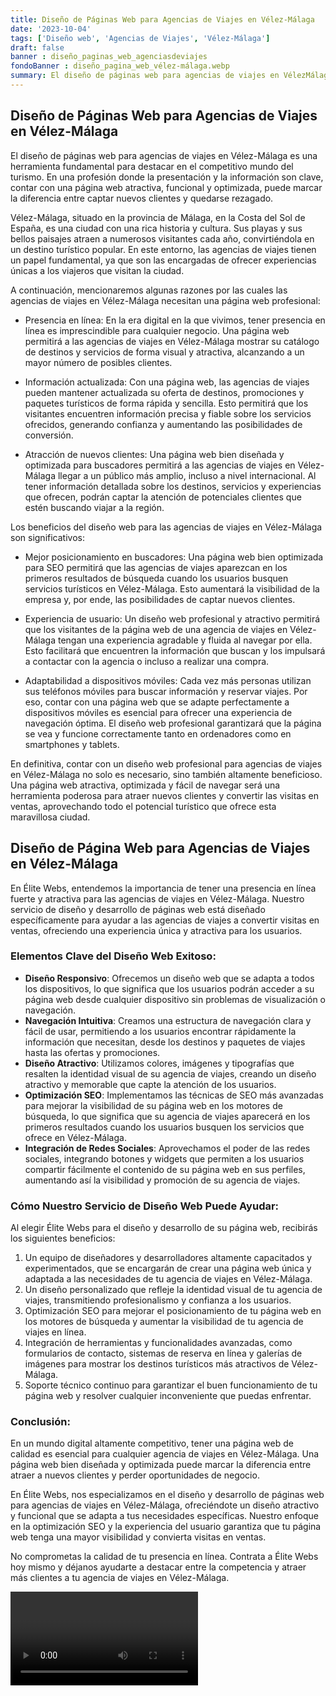 ```yaml
---
title: Diseño de Páginas Web para Agencias de Viajes en Vélez-Málaga
date: '2023-10-04'
tags: ['Diseño web', 'Agencias de Viajes', 'Vélez-Málaga']
draft: false
banner : diseño_paginas_web_agenciasdeviajes
fondoBanner : diseño_pagina_web_vélez-málaga.webp
summary: El diseño de páginas web para agencias de viajes en VélezMálaga es una herramienta fundamental para destacar en el competitivo mundo del turismo. En una profesión donde la presentación y la información son clave, contar con una página web atractiva, funcional y optimizada, puede marcar la diferencia entre captar nuevos clientes y quedarse rezagado.
---
```


## Diseño de Páginas Web para Agencias de Viajes en Vélez-Málaga

El diseño de páginas web para agencias de viajes en Vélez-Málaga es una herramienta fundamental para destacar en el competitivo mundo del turismo. En una profesión donde la presentación y la información son clave, contar con una página web atractiva, funcional y optimizada, puede marcar la diferencia entre captar nuevos clientes y quedarse rezagado.

Vélez-Málaga, situado en la provincia de Málaga, en la Costa del Sol de España, es una ciudad con una rica historia y cultura. Sus playas y sus bellos paisajes atraen a numerosos visitantes cada año, convirtiéndola en un destino turístico popular. En este entorno, las agencias de viajes tienen un papel fundamental, ya que son las encargadas de ofrecer experiencias únicas a los viajeros que visitan la ciudad.

A continuación, mencionaremos algunas razones por las cuales las agencias de viajes en Vélez-Málaga necesitan una página web profesional:

- Presencia en línea: En la era digital en la que vivimos, tener presencia en línea es imprescindible para cualquier negocio. Una página web permitirá a las agencias de viajes en Vélez-Málaga mostrar su catálogo de destinos y servicios de forma visual y atractiva, alcanzando a un mayor número de posibles clientes.

- Información actualizada: Con una página web, las agencias de viajes pueden mantener actualizada su oferta de destinos, promociones y paquetes turísticos de forma rápida y sencilla. Esto permitirá que los visitantes encuentren información precisa y fiable sobre los servicios ofrecidos, generando confianza y aumentando las posibilidades de conversión.

- Atracción de nuevos clientes: Una página web bien diseñada y optimizada para buscadores permitirá a las agencias de viajes en Vélez-Málaga llegar a un público más amplio, incluso a nivel internacional. Al tener información detallada sobre los destinos, servicios y experiencias que ofrecen, podrán captar la atención de potenciales clientes que estén buscando viajar a la región.

Los beneficios del diseño web para las agencias de viajes en Vélez-Málaga son significativos:

- Mejor posicionamiento en buscadores: Una página web bien optimizada para SEO permitirá que las agencias de viajes aparezcan en los primeros resultados de búsqueda cuando los usuarios busquen servicios turísticos en Vélez-Málaga. Esto aumentará la visibilidad de la empresa y, por ende, las posibilidades de captar nuevos clientes.

- Experiencia de usuario: Un diseño web profesional y atractivo permitirá que los visitantes de la página web de una agencia de viajes en Vélez-Málaga tengan una experiencia agradable y fluida al navegar por ella. Esto facilitará que encuentren la información que buscan y los impulsará a contactar con la agencia o incluso a realizar una compra.

- Adaptabilidad a dispositivos móviles: Cada vez más personas utilizan sus teléfonos móviles para buscar información y reservar viajes. Por eso, contar con una página web que se adapte perfectamente a dispositivos móviles es esencial para ofrecer una experiencia de navegación óptima. El diseño web profesional garantizará que la página se vea y funcione correctamente tanto en ordenadores como en smartphones y tablets.

En definitiva, contar con un diseño web profesional para agencias de viajes en Vélez-Málaga no solo es necesario, sino también altamente beneficioso. Una página web atractiva, optimizada y fácil de navegar será una herramienta poderosa para atraer nuevos clientes y convertir las visitas en ventas, aprovechando todo el potencial turístico que ofrece esta maravillosa ciudad.

<GifSeo />

<Cta />

## Diseño de Página Web para Agencias de Viajes en Vélez-Málaga

En Élite Webs, entendemos la importancia de tener una presencia en línea fuerte y atractiva para las agencias de viajes en Vélez-Málaga. Nuestro servicio de diseño y desarrollo de páginas web está diseñado específicamente para ayudar a las agencias de viajes a convertir visitas en ventas, ofreciendo una experiencia única y atractiva para los usuarios.

### Elementos Clave del Diseño Web Exitoso:

- **Diseño Responsivo**: Ofrecemos un diseño web que se adapta a todos los dispositivos, lo que significa que los usuarios podrán acceder a su página web desde cualquier dispositivo sin problemas de visualización o navegación.
- **Navegación Intuitiva**: Creamos una estructura de navegación clara y fácil de usar, permitiendo a los usuarios encontrar rápidamente la información que necesitan, desde los destinos y paquetes de viajes hasta las ofertas y promociones.
- **Diseño Atractivo**: Utilizamos colores, imágenes y tipografías que resalten la identidad visual de su agencia de viajes, creando un diseño atractivo y memorable que capte la atención de los usuarios.
- **Optimización SEO**: Implementamos las técnicas de SEO más avanzadas para mejorar la visibilidad de su página web en los motores de búsqueda, lo que significa que su agencia de viajes aparecerá en los primeros resultados cuando los usuarios busquen los servicios que ofrece en Vélez-Málaga.
- **Integración de Redes Sociales**: Aprovechamos el poder de las redes sociales, integrando botones y widgets que permiten a los usuarios compartir fácilmente el contenido de su página web en sus perfiles, aumentando así la visibilidad y promoción de su agencia de viajes.

### Cómo Nuestro Servicio de Diseño Web Puede Ayudar:

Al elegir Élite Webs para el diseño y desarrollo de su página web, recibirás los siguientes beneficios:

1. Un equipo de diseñadores y desarrolladores altamente capacitados y experimentados, que se encargarán de crear una página web única y adaptada a las necesidades de tu agencia de viajes en Vélez-Málaga.
2. Un diseño personalizado que refleje la identidad visual de tu agencia de viajes, transmitiendo profesionalismo y confianza a los usuarios.
3. Optimización SEO para mejorar el posicionamiento de tu página web en los motores de búsqueda y aumentar la visibilidad de tu agencia de viajes en línea.
4. Integración de herramientas y funcionalidades avanzadas, como formularios de contacto, sistemas de reserva en línea y galerías de imágenes para mostrar los destinos turísticos más atractivos de Vélez-Málaga.
5. Soporte técnico continuo para garantizar el buen funcionamiento de tu página web y resolver cualquier inconveniente que puedas enfrentar.

### Conclusión:

En un mundo digital altamente competitivo, tener una página web de calidad es esencial para cualquier agencia de viajes en Vélez-Málaga. Una página web bien diseñada y optimizada puede marcar la diferencia entre atraer a nuevos clientes y perder oportunidades de negocio.

En Élite Webs, nos especializamos en el diseño y desarrollo de páginas web para agencias de viajes en Vélez-Málaga, ofreciéndote un diseño atractivo y funcional que se adapta a tus necesidades específicas. Nuestro enfoque en la optimización SEO y la experiencia del usuario garantiza que tu página web tenga una mayor visibilidad y convierta visitas en ventas.

No comprometas la calidad de tu presencia en línea. Contrata a Élite Webs hoy mismo y déjanos ayudarte a destacar entre la competencia y atraer más clientes a tu agencia de viajes en Vélez-Málaga.

<Video />

<CtaBot job='Agencias de Viajes' city='Vélez-Málaga'/>

<Gmaps query='Vélez-Málaga+españa+maps' />